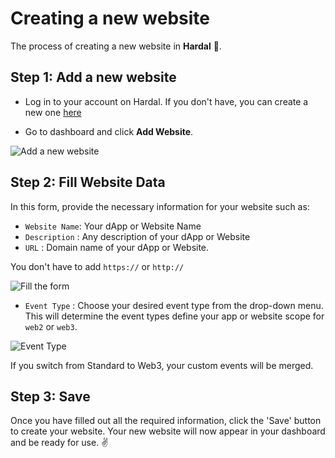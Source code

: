 # Creating a new website


The process of creating a new website in **Hardal** 🌭.

## Step 1: Add a new website

- Log in to your account on Hardal. If you don't have, you can create a new one [here](https://app.usehardal.com/dashboard)

- Go to dashboard and click **Add Website**.

![Add a new website](https://res.cloudinary.com/raufsamestone/image/upload/v1675783872/hardal/docs/create-a-website/mkpwprmcwt7us1un1iel.png)

## Step 2: Fill Website Data

In this form, provide the necessary information for your website such as:

- `Website Name`: Your dApp or Website Name
- `Description` : Any description of your dApp or Website
- `URL` : Domain name of your dApp or Website.

<Callout>You don't have to add `https://` or `http://`</Callout>

![Fill the form](https://res.cloudinary.com/raufsamestone/image/upload/v1675784317/hardal/docs/create-a-website/m19uxkzgvyet8f5nbvas.png)

- `Event Type` : Choose your desired event type from the drop-down menu. This will determine the event types define your app or website scope for `web2` or `web3`.

![Event Type](https://res.cloudinary.com/raufsamestone/image/upload/v1675784334/hardal/docs/create-a-website/q4ypjnl2cfdd7lobsvi8.png)

<Callout>
  If you switch from Standard to Web3, your custom events will be merged.
</Callout>

## Step 3: Save

Once you have filled out all the required information, click the 'Save' button to create your website.
Your new website will now appear in your dashboard and be ready for use. ✌️
